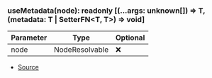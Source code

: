 ### useMetadata(node): readonly \[(...args: unknown\[]) => T, (metadata: T \| SetterFN\<T, T>) => void]
| Parameter | Type | Optional |
| ----------- | ----------- | ----------- |
| node | NodeResolvable | ❌ |


- [Source](https://github.com/Androz2091/discord-player/blob/cd5cf97/packages/discord-player/src/hooks/useMetadata.ts#L7)